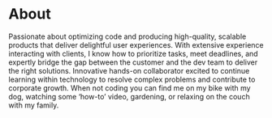 # About

Passionate about optimizing code and producing high-quality, scalable products that deliver delightful user experiences.
With extensive experience interacting with clients, I know how to prioritize tasks, meet deadlines, and expertly bridge the gap between the customer and the dev team to deliver the right solutions. Innovative hands-on collaborator excited to continue learning within technology to resolve complex problems and contribute to corporate growth. When not coding you can find me on my bike with my dog, watching some ‘how-to’ video, gardening, or relaxing on the couch with my family. 